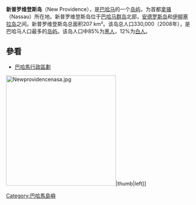 {{Infobox islands
| name             = 新普羅維登斯島<br>New Providence
| image name       = File:CIA map of the Bahamas.png
| image caption    = 
| image size       =
|map_custom=yes
| locator map      = {{Location map|Bahamas|caption=|float=center|width=220|lat=25.033333|long=-77.4}}
| map caption      = 新普羅維登斯島在巴哈馬的位置
| native name      =
| native name link =
| nickname         = 
| location         = [[大西洋|大西洋]]
| coordinates      = {{Coord|25|02|N|77|24|W|display=inline}}
| archipelago      = [[巴哈馬|巴哈馬]]
| total islands    =
| major islands    = 
| area_km2         = 207
| length_km        = 34
| width_km         = 11
| highest mount    =
| elevation_m      = 5
| country          = {{巴哈馬}}
| country admin divisions title     =
| country admin divisions           =
| country admin divisions title 1   =
| country admin divisions 1         =
| country admin divisions title 2   =
| country admin divisions 2         =
| country largest city              = [[拿索_(巴哈馬)|拿索]]
| country largest city population   = 
| population       = 248,948
| population as of = 2010年
| density_km2      = 1594
| ethnic groups    = [[非裔|非裔]] 85%、[[高加索人種|歐洲人]] 12%、[[亞洲人|亞洲人]]和[[西班牙人|西班牙裔美國人]] 3%
| additional info  =
}}

'''新普罗维登斯岛'''（New Providence），是[[巴哈马|巴哈马]]的一个[[岛屿|岛屿]]，为首都[[拿騷_(巴哈馬)|拿骚]]（Nassau）所在地。新普罗维登斯岛位于[[巴哈马群岛|巴哈马群岛]]北部，[[安德罗斯岛|安德罗斯岛]]和[[伊柳塞拉岛|伊柳塞拉岛]]之间。新普罗维登斯岛总面积207 km²。该岛总人口330,000（2008年），是巴哈马人口最多的[[岛屿|岛屿]]。该岛人口中85%为[[黑人|黑人]]，12%为[[白人|白人]]。

==參看==
* [[巴哈馬行政區劃|巴哈馬行政區劃]]

[[File:Newprovidencenasa.jpg|300px]]|thumb|left]]

[[Category:巴哈馬島嶼|Category:巴哈馬島嶼]]
